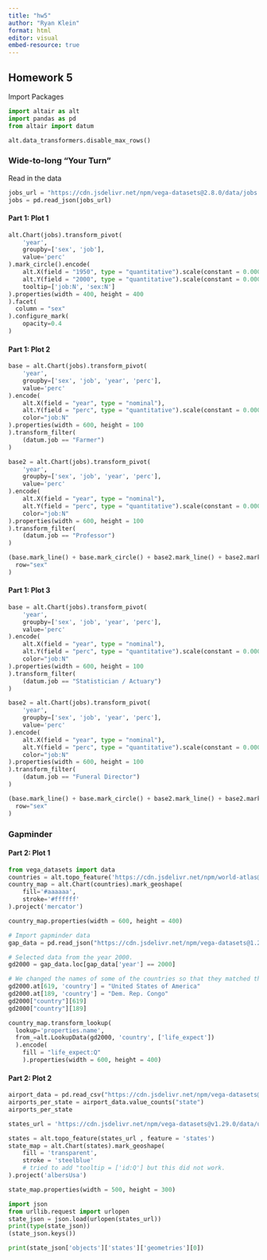 ```yaml
---
title: "hw5"
author: "Ryan Klein"
format: html
editor: visual
embed-resource: true
---
```


## Homework 5

Import Packages

```python
import altair as alt
import pandas as pd
from altair import datum
```

```python
alt.data_transformers.disable_max_rows()
```

### Wide-to-long "Your Turn"

Read in the data

```python
jobs_url = "https://cdn.jsdelivr.net/npm/vega-datasets@2.8.0/data/jobs.json"
jobs = pd.read_json(jobs_url)
```

#### Part 1: Plot 1
```python
alt.Chart(jobs).transform_pivot(
    'year',
    groupby=['sex', 'job'],
    value='perc'
).mark_circle().encode(
    alt.X(field = "1950", type = "quantitative").scale(constant = 0.0001, type='symlog'),
    alt.Y(field = "2000", type = "quantitative").scale(constant = 0.0001, type='symlog'),
    tooltip=['job:N', 'sex:N']
).properties(width = 400, height = 400
).facet(
  column = "sex"
).configure_mark(
    opacity=0.4
)
```

#### Part 1: Plot 2
```python
base = alt.Chart(jobs).transform_pivot(
    'year',
    groupby=['sex', 'job', 'year', 'perc'],
    value='perc'
).encode(
    alt.X(field = "year", type = "nominal"),
    alt.Y(field = "perc", type = "quantitative").scale(constant = 0.0001, type='symlog'),
    color="job:N"
).properties(width = 600, height = 100
).transform_filter(
    (datum.job == "Farmer")
)

base2 = alt.Chart(jobs).transform_pivot(
    'year',
    groupby=['sex', 'job', 'year', 'perc'],
    value='perc'
).encode(
    alt.X(field = "year", type = "nominal"),
    alt.Y(field = "perc", type = "quantitative").scale(constant = 0.0001, type='symlog'),
    color="job:N"
).properties(width = 600, height = 100
).transform_filter(
    (datum.job == "Professor")
)

(base.mark_line() + base.mark_circle() + base2.mark_line() + base2.mark_circle()).facet(
  row="sex"
)
```

#### Part 1: Plot 3
```python
base = alt.Chart(jobs).transform_pivot(
    'year',
    groupby=['sex', 'job', 'year', 'perc'],
    value='perc'
).encode(
    alt.X(field = "year", type = "nominal"),
    alt.Y(field = "perc", type = "quantitative").scale(constant = 0.0001, type='symlog'),
    color="job:N"
).properties(width = 600, height = 100
).transform_filter(
    (datum.job == "Statistician / Actuary")
)

base2 = alt.Chart(jobs).transform_pivot(
    'year',
    groupby=['sex', 'job', 'year', 'perc'],
    value='perc'
).encode(
    alt.X(field = "year", type = "nominal"),
    alt.Y(field = "perc", type = "quantitative").scale(constant = 0.0001, type='symlog'),
    color="job:N"
).properties(width = 600, height = 100
).transform_filter(
    (datum.job == "Funeral Director")
)

(base.mark_line() + base.mark_circle() + base2.mark_line() + base2.mark_circle()).facet(
  row="sex"
)
```

### Gapminder
#### Part 2: Plot 1
```python
from vega_datasets import data
countries = alt.topo_feature('https://cdn.jsdelivr.net/npm/world-atlas@2/countries-110m.json', feature='countries')
country_map = alt.Chart(countries).mark_geoshape(
    fill='#aaaaaa',
    stroke='#ffffff'
).project('mercator')

country_map.properties(width = 600, height = 400)
```

```python
# Import gapminder data
gap_data = pd.read_json("https://cdn.jsdelivr.net/npm/vega-datasets@1.29.0/data/countries.json")

# Selected data from the year 2000.
gd2000 = gap_data.loc[gap_data['year'] == 2000] 

# We changed the names of some of the countries so that they matched the labels within the map.  There were only two countries that had mislabeled data.
gd2000.at[619, 'country'] = "United States of America"
gd2000.at[189, 'country'] = "Dem. Rep. Congo"
gd2000["country"][619]
gd2000["country"][189]
```



```python
country_map.transform_lookup(
  lookup='properties.name',
  from_=alt.LookupData(gd2000, 'country', ['life_expect'])
  ).encode(
    fill = "life_expect:Q"
    ).properties(width = 600, height = 400)
```


#### Part 2: Plot 2
```python
airport_data = pd.read_csv("https://cdn.jsdelivr.net/npm/vega-datasets@v1.29.0/data/airports.csv")
airports_per_state = airport_data.value_counts("state")
airports_per_state
```

```python
states_url = 'https://cdn.jsdelivr.net/npm/vega-datasets@v1.29.0/data/us-10m.json'

states = alt.topo_feature(states_url , feature = 'states')
state_map = alt.Chart(states).mark_geoshape(
    fill = 'transparent',
    stroke = 'steelblue'
    # tried to add "tooltip = ['id:Q'] but this did not work.
).project('albersUsa')

state_map.properties(width = 500, height = 300)
```

```python
import json 
from urllib.request import urlopen
state_json = json.load(urlopen(states_url))
print(type(state_json))
(state_json.keys())
```

```python
print(state_json['objects']['states']['geometries'][0])
```